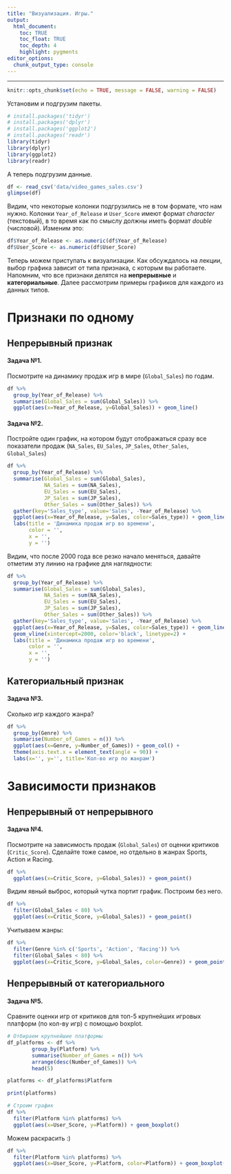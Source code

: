```yaml
---
title: "Визуализация. Игры."
output: 
  html_document:
    toc: TRUE
    toc_float: TRUE
    toc_depth: 4
    highlight: pygments
editor_options: 
  chunk_output_type: console
---
```

---
```r
knitr::opts_chunk$set(echo = TRUE, message = FALSE, warning = FALSE)
```

Установим и подгрузим пакеты.

```r
# install.packages('tidyr')
# install.packages('dplyr')
# install.packages('ggplot2')
# install.packages('readr')
library(tidyr)
library(dplyr)
library(ggplot2)
library(readr)
```

А теперь подгрузим данные. 

```r
df <- read_csv('data/video_games_sales.csv')
glimpse(df)
```

Видим, что некоторые колонки подгрузились не в том формате, что нам нужно. Колонки `Year_of_Release` и `User_Score` имеют формат _character_ (текстовый), в то время как по смыслу должны иметь формат _double_ (числовой). Изменим это: 

```r
df$Year_of_Release <- as.numeric(df$Year_of_Release) 
df$User_Score <- as.numeric(df$User_Score) 
```

Теперь можем приступать к визуализации. Как обсуждалось на лекции, выбор графика зависит от типа признака, с которым вы работаете. Напомним, что все признаки делятся на **непрерывные** и **категориальные**. Далее рассмотрим примеры графиков для каждого из данных типов. 

# Признаки по одному
## Непрерывный признак

#### Задача №1. 

Посмотрите на динамику продаж игр в мире (`Global_Sales`) по годам.

```r
df %>% 
  group_by(Year_of_Release) %>% 
  summarise(Global_Sales = sum(Global_Sales)) %>% 
  ggplot(aes(x=Year_of_Release, y=Global_Sales)) + geom_line()
```

#### Задача №2. 

Постройте один график, на котором будут отображаться сразу все показатели продаж (`NA_Sales`, `EU_Sales`, `JP_Sales`, `Other_Sales`, `Global_Sales`)

```r
df %>% 
  group_by(Year_of_Release) %>% 
  summarise(Global_Sales = sum(Global_Sales),
            NA_Sales = sum(NA_Sales),
            EU_Sales = sum(EU_Sales),
            JP_Sales = sum(JP_Sales), 
            Other_Sales = sum(Other_Sales)) %>% 
  gather(key='Sales_type', value='Sales', -Year_of_Release) %>% 
  ggplot(aes(x=Year_of_Release, y=Sales, color=Sales_type)) + geom_line() + 
  labs(title = 'Динамика продаж игр во времени', 
       color = '',
       x = '',
       y = '')
```

Видим, что после 2000 года все резко начало меняться, давайте отметим эту линию на графике для наглядности: 

```r
df %>% 
  group_by(Year_of_Release) %>% 
  summarise(Global_Sales = sum(Global_Sales),
            NA_Sales = sum(NA_Sales),
            EU_Sales = sum(EU_Sales),
            JP_Sales = sum(JP_Sales), 
            Other_Sales = sum(Other_Sales)) %>% 
  gather(key='Sales_type', value='Sales', -Year_of_Release) %>% 
  ggplot(aes(x=Year_of_Release, y=Sales, color=Sales_type)) + geom_line() + 
  geom_vline(xintercept=2000, color='black', linetype=2) + 
  labs(title = 'Динамика продаж игр во времени', 
       color = '',
       x = '',
       y = '')
```

## Категориальный признак

#### Задача №3. 

Сколько игр каждого жанра? 

```r
df %>% 
  group_by(Genre) %>% 
  summarise(Number_of_Games = n()) %>% 
  ggplot(aes(x=Genre, y=Number_of_Games)) + geom_col() + 
  theme(axis.text.x = element_text(angle = 90)) + 
  labs(x='', y='', title='Кол-во игр по жанрам')
```

# Зависимости признаков
## Непрерывный от непрерывного

#### Задача №4. 

Посмотрите на зависимость продаж (`Global_Sales`) от оценки критиков (`Critic_Score`). Сделайте тоже самое, но отдельно в жанрах Sports, Action и Racing. 

```r
df %>% 
  ggplot(aes(x=Critic_Score, y=Global_Sales)) + geom_point()
```

Видим явный выброс, который чутка портит график. Построим без него. 

```r
df %>% 
  filter(Global_Sales < 80) %>% 
  ggplot(aes(x=Critic_Score, y=Global_Sales)) + geom_point()
```

Учитываем жанры: 

```r
df %>% 
  filter(Genre %in% c('Sports', 'Action', 'Racing')) %>% 
  filter(Global_Sales < 80) %>% 
  ggplot(aes(x=Critic_Score, y=Global_Sales, color=Genre)) + geom_point(alpha=0.4)
```

## Непрерывный от категориального

#### Задача №5. 

Сравните оценки игр от критиков для топ-5 крупнейших игровых платформ (по кол-ву игр) с помощью boxplot.

```r
# Отбираем крупнейшие платформы
df_platforms <- df %>% 
        group_by(Platform) %>% 
        summarise(Number_of_Games = n()) %>% 
        arrange(desc(Number_of_Games)) %>% 
        head(5)

platforms <- df_platforms$Platform

print(platforms)
```

```r
# Строим график 
df %>% 
  filter(Platform %in% platforms) %>% 
  ggplot(aes(x=User_Score, y=Platform)) + geom_boxplot()
```

Можем раскрасить :) 

```r
df %>% 
  filter(Platform %in% platforms) %>% 
  ggplot(aes(x=User_Score, y=Platform, color=Platform)) + geom_boxplot()
```










